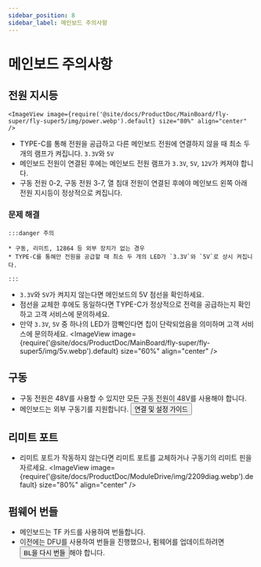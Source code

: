 ```yaml
---
sidebar_position: 8
sidebar_label: 메인보드 주의사항
---
```


# 메인보드 주의사항

## 전원 지시등

    <ImageView image={require('@site/docs/ProductDoc/MainBoard/fly-super/fly-super5/img/power.webp').default} size="80%" align="center" />
* TYPE-C를 통해 전원을 공급하고 다른 메인보드 전원에 연결하지 않을 때 최소 두 개의 램프가 켜집니다. `3.3V`와 `5V`
* 메인보드 전원이 연결된 후에는 메인보드 전원 램프가 `3.3V`, `5V`, `12V`가 켜져야 합니다.
* 구동 전원 0-2, 구동 전원 3-7, 열 침대 전원이 연결된 후에야 메인보드 왼쪽 아래 전원 지시등이 정상적으로 켜집니다.

### 문제 해결


    :::danger 주의

    * 구동, 리미트, 12864 등 외부 장치가 없는 경우
    * TYPE-C를 통해만 전원을 공급할 때 최소 두 개의 LED가 `3.3V`와 `5V`로 상시 켜집니다.

    :::

* `3.3V`와 `5V`가 켜지지 않는다면 메인보드의 5V 점선을 확인하세요.
* 점선을 교체한 후에도 동일하다면 TYPE-C가 정상적으로 전력을 공급하는지 확인하고 고객 서비스에 문의하세요.
* 만약 `3.3V`, `5V` 중 하나의 LED가 깜빡인다면 칩이 단락되었음을 의미하며 고객 서비스에 문의하세요.
    <ImageView image={require('@site/docs/ProductDoc/MainBoard/fly-super/fly-super5/img/5v.webp').default} size="60%" align="center" />

## 구동

* 구동 전원은 48V를 사용할 수 있지만 모든 구동 전원이 48V를 사용해야 합니다.
* 메인보드는 외부 구동기를 지원합니다. <Button variant="contained" disableElevation component="a" rel="noopener" href="/docs/ProductDoc/ModuleDrive/servo-drive">연결 및 설정 가이드</Button>

## 리미트 포트

* 리미트 포트가 작동하지 않는다면 리미트 포트를 교체하거나 구동기의 리미트 핀을 자르세요.
    <ImageView image={require('@site/docs/ProductDoc/ModuleDrive/img/2209diag.webp').default} size="80%" align="center" />



## 펌웨어 번들

* 메인보드는 TF 카드를 사용하여 번들합니다.
* 이전에는 DFU를 사용하여 번들을 진행했으나, 펌웨어를 업데이트하려면 <Button variant="contained" disableElevation component="a" rel="noopener" href="/docs/ProductDoc/MainBoard/fly-super/fly-super8-pro/flash/bl">BL을 다시 번들</Button>해야 합니다.
